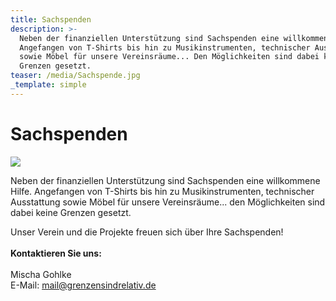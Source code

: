 ```yaml
---
title: Sachspenden
description: >-
  Neben der finanziellen Unterstützung sind Sachspenden eine willkommene Hilfe.
  Angefangen von T-Shirts bis hin zu Musikinstrumenten, technischer Ausstattung
  sowie Möbel für unsere Vereinsräume... Den Möglichkeiten sind dabei keine
  Grenzen gesetzt.
teaser: /media/Sachspende.jpg
_template: simple
---
```


# Sachspenden

![](/media/Sachspende.jpg)

Neben der finanziellen Unterstützung sind Sachspenden eine willkommene Hilfe. Angefangen von T-Shirts bis hin zu Musikinstrumenten, technischer Ausstattung sowie Möbel für unsere Vereinsräume... den Möglichkeiten sind dabei keine Grenzen gesetzt.

Unser Verein und die Projekte freuen sich über Ihre Sachspenden!\
\
**Kontaktieren Sie uns:**\
\
Mischa Gohlke\
E-Mail: mail@grenzensindrelativ.de
